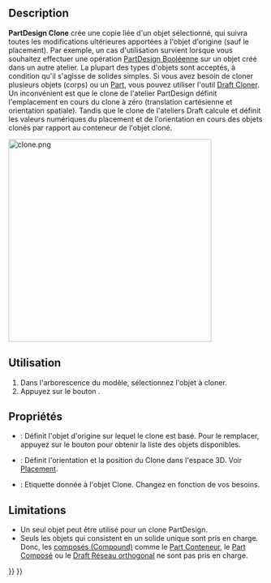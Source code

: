<languages/>

{{Docnav/fr
|[[PartDesign_SubShapeBinder/fr|Sous forme liée]]
|[[PartDesign_Plane/fr|Plan de référence]]
|[[PartDesign_Workbench/fr|Atelier PartDesign]]
|IconL=PartDesign_SubShapeBinder.svg
|IconR=PartDesign_Plane.svg
|IconC=Workbench_PartDesign.svg
}}

{{GuiCommand/fr
|Name=PartDesign Clone
|Name/fr=PartDesign Clone
|MenuLocation=PartDesign → Créer un clone
|Workbenches=[[PartDesign_Workbench/fr|PartDesign]]
|Version=0.17
|SeeAlso=[[Draft_Clone/fr|Draft Cloner]]
}}

==Description==

'''PartDesign Clone''' crée une copie liée d'un objet sélectionné, qui suivra toutes les modifications ultérieures apportées à l'objet d'origine (sauf le placement). Par exemple, un cas d'utilisation survient lorsque vous souhaitez effectuer une opération [[PartDesign_Boolean/fr|PartDesign Booléenne]] sur un objet créé dans un autre atelier. La plupart des types d'objets sont acceptés, à condition qu'il s'agisse de solides simples. Si vous avez besoin de cloner plusieurs objets (corps) ou un [[Std_Part/fr|Part]], vous pouvez utiliser l'outil [[Draft_Clone/fr|Draft Cloner]]. Un inconvénient est que le clone de l'atelier PartDesign définit l'emplacement en cours du clone à zéro (translation cartésienne et orientation spatiale). Tandis que le clone de l'ateliers Draft calcule et définit les valeurs numériques du placement et de l'orientation en cours des objets clonés par rapport au conteneur de l'objet cloné.

[[File:clone.png|400px]]
{{Caption|Clone de la tige tout en étant translatée dans l'espace 3D comme objet indépendant}}

<span id="Usage"></span>
==Utilisation==

<div class="mw-translate-fuzzy">
# Dans l'arborescence du modèle, sélectionnez l'objet à cloner.
# Appuyez sur le bouton {{Button|[[File:PartDesign_Clone.svg|24px]] '''Créer un clone'''}}.
</div>

<span id="Properties"></span>
==Propriétés==

* {{PropertyData|Base Feature}} : Définit l'objet d'origine sur lequel le clone est basé. Pour le remplacer, appuyez sur le bouton {{Button|...}} pour obtenir la liste des objets disponibles.
* {{PropertyData|Placement}} : Définit l'orientation et la position du Clone dans l'espace 3D. Voir [[Placement/fr|Placement]].
* {{PropertyData|Label}} : Etiquette donnée à l'objet Clone. Changez en fonction de vos besoins.

==Limitations==

* Un seul objet peut être utilisé pour un clone PartDesign.
* Seuls les objets qui consistent en un solide unique sont pris en charge. Donc, les [[Glossary/fr#Compound|composés (Compound)]] comme le [[Std_Part/fr|Part Conteneur]], le [[Part_Compound/fr|Part Composé]] ou le [[Draft_OrthoArray/fr|Draft Réseau orthogonal]] ne sont pas pris en charge.


{{Docnav/fr
|[[PartDesign_SubShapeBinder/fr|Sous forme liée]]
|[[PartDesign_Plane/fr|Plan de référence]]
|[[PartDesign_Workbench/fr|Atelier PartDesign]]
|IconL=PartDesign_SubShapeBinder.svg
|IconR=PartDesign_Plane.svg
|IconC=Workbench_PartDesign.svg
}}

{{PartDesign_Tools_navi{{#translation:}}}}
{{Userdocnavi{{#translation:}}}}